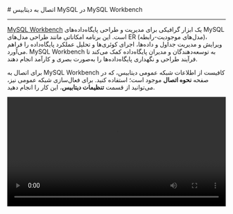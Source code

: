 
<Layout>
<Head>
<title>مستندات اتصال به دیتابیس MySQL با MySQL Workbench - لیارا</title>
<meta property="og:title" content="مستندات خدمات رایانش ابری لیارا" />
<meta property="og:description" content="مستندات اتصال به دیتابیس MySQL با برنامه MySQL Workbench"  />
</Head>
# اتصال به دیتابیس MySQL در MySQL Workbench
<hr className="mb-2" />

<a href="https://www.mysql.com/products/workbench/" className="text-[#2196f3] ">MySQL Workbench</a> یک ابزار گرافیکی برای مدیریت و طراحی پایگاه‌داده‌های MySQL است. این برنامه امکاناتی مانند طراحی مدل‌های ER (مدل‌های موجودیت-رابطه)، ویرایش و مدیریت جداول و داده‌ها، اجرای کوئری‌ها و تحلیل عملکرد پایگاه‌داده را فراهم می‌آورد. MySQL Workbench به توسعه‌دهندگان و مدیران پایگاه‌داده کمک می‌کند تا فرآیند طراحی و نگهداری پایگاه‌داده‌ها را به‌صورت بصری و کارآمد انجام دهند.

<div className="h-2" />

برای اتصال به MySQL Workbench کافیست از اطلاعات شبکه عمومی دیتابیس، که در صفحه <b>نحوه اتصال</b> موجود است؛ استفاده کنید.
برای فعال‌سازی شبکه عمومی نیز، می‌توانید از قسمت <b>تنظیمات دیتابیس</b>، این کار را انجام دهید.
<div className="h-4" />

<video
  src="https://media.liara.ir/mysql/mysql-workbench.mp4"
  controls="controls"
  className="block w-full"
  width="100%"
/>

</Layout>